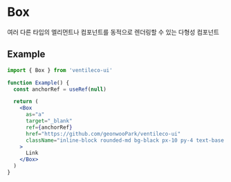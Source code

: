 
<Meta title="COMPONENTS/Box" />

# Box

여러 다른 타입의 엘리먼트나 컴포넌트를 동적으로 렌더링할 수 있는 다형성 컴포넌트

## Example

```jsx
import { Box } from 'ventileco-ui'

function Example() {
  const anchorRef = useRef(null)

  return (
    <Box
      as="a"
      target="_blank"
      ref={anchorRef}
      href="https://github.com/geonwooPark/ventileco-ui"
      className="inline-block rounded-md bg-black px-10 py-4 text-base font-bold text-white transition-all duration-200 hover:opacity-80"
    >
      Link
    </Box>
  )
}
```
